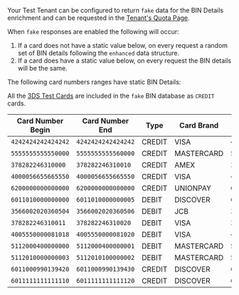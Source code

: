 
Your Test Tenant can be configured to return `fake` data for the BIN Details enrichment and can be requested in the [Tenant's Quota Page](https://portal.basistheory.com/settings?tab=quotas).

When `fake` responses are enabled the following will occur:

1. If a card does not have a static value below, on every request a random set of BIN details following the `enhanced` data structure.
2. If a card does have a static value below, on every request the BIN details will be the same.

The following card numbers ranges have static BIN Details:

<Alert type={Alerts.INFO}>All the [3DS Test Cards](/docs/api/testing#3ds-test-cards) are included in the `fake` BIN database as `CREDIT` cards.</Alert>

| Card Number Begin | Card Number End      | Type   | Card Brand  | Test Card Example       |
|-------------------|----------------------|--------|-------------|-------------------------|
| `4242424242424242`  | `4242424242424242` | CREDIT | VISA        | `4242424242424242`      |
| `5555555555550000`  | `5555555555560000` | CREDIT | MASTERCARD  | `5555555555554444`      |
| `378282246310000`   | `378282246310010`  | CREDIT | AMEX        | `378282246310005`       |
| `4000056655665550`  | `4000056655665550` | CREDIT | VISA        | `4000056655665556`      |
| `6200000000000000`  | `6200000000000000` | CREDIT | UNIONPAY    | `6200000000000005`      |
| `6011010000000000`  | `6011010000000005` | DEBIT  | DISCOVER    | `6011010000000003`      |
| `3566002020360504`  | `3566002020360506` | DEBIT  | JCB         | `3566002020360505`      |
| `378282246310011`   | `378282246310020`  | DEBIT  | VISA        | `378282246310013`       |
| `4005550000081018`  | `4005550000081020` | DEBIT  | VISA        | `4005550000081019`      |
| `5112000400000000`  | `5112000400000001` | DEBIT  | MASTERCARD  | `5112000400000000`      |
| `5112010000000003`  | `5112010100000002` | DEBIT  | MASTERCARD  | `5112010000000003`      |
| `6011000990139420`  | `6011000990139430` | CREDIT | DISCOVER    | `6011000990139424`      |
| `6011111111111110`  | `6011111111111120` | CREDIT | DISCOVER    | `6011111111111117`      |
